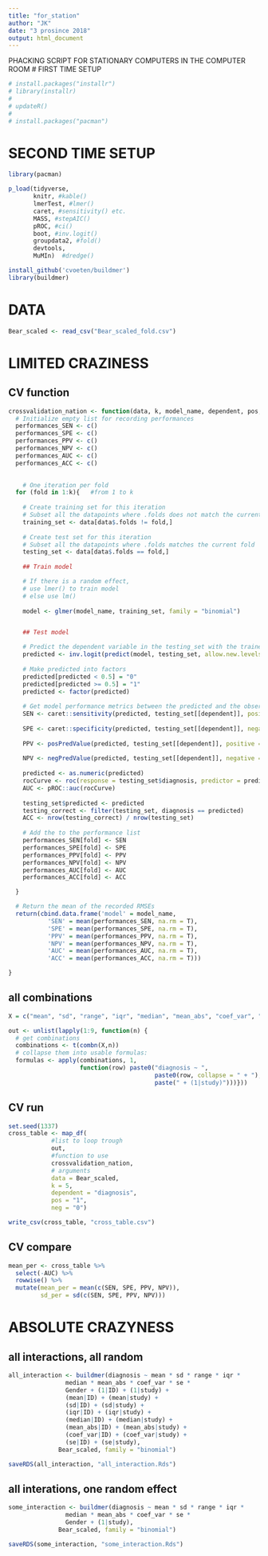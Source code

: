 ```yaml
---
title: "for_station"
author: "JK"
date: "3 prosince 2018"
output: html_document
---
```


PHACKING SCRIPT FOR STATIONARY COMPUTERS IN THE COMPUTER ROOM
# FIRST TIME SETUP
```r
# install.packages("installr")
# library(installr)
# 
# updateR()
# 
# install.packages("pacman")
```

# SECOND TIME SETUP
```r
library(pacman)

p_load(tidyverse, 
       knitr, #kable()
       lmerTest, #lmer()
       caret, #sensitivity() etc.
       MASS, #stepAIC()
       pROC, #ci()
       boot, #inv.logit()
       groupdata2, #fold()
       devtools,
       MuMIn)  #dredge()

install_github('cvoeten/buildmer')
library(buildmer)
```


# DATA
```r
Bear_scaled <- read_csv("Bear_scaled_fold.csv")
```


# LIMITED CRAZINESS 
## CV function
```r
crossvalidation_nation <- function(data, k, model_name, dependent, pos, neg) {
  # Initialize empty list for recording performances
  performances_SEN <- c()
  performances_SPE <- c()
  performances_PPV <- c()
  performances_NPV <- c()
  performances_AUC <- c()
  performances_ACC <- c()

  
    # One iteration per fold
  for (fold in 1:k){   #from 1 to k
    
    # Create training set for this iteration
    # Subset all the datapoints where .folds does not match the current fold
    training_set <- data[data$.folds != fold,]
    
    # Create test set for this iteration
    # Subset all the datapoints where .folds matches the current fold
    testing_set <- data[data$.folds == fold,]
    
    ## Train model

    # If there is a random effect,
    # use lmer() to train model
    # else use lm()
    
    model <- glmer(model_name, training_set, family = "binomial")


    ## Test model

    # Predict the dependent variable in the testing_set with the trained model
    predicted <- inv.logit(predict(model, testing_set, allow.new.levels=TRUE))
    
    # Make predicted into factors
    predicted[predicted < 0.5] = "0"
    predicted[predicted >= 0.5] = "1"
    predicted <- factor(predicted)
    
    # Get model performance metrics between the predicted and the observed
    SEN <- caret::sensitivity(predicted, testing_set[[dependent]], positive = pos)
    
    SPE <- caret::specificity(predicted, testing_set[[dependent]], negative = neg)
    
    PPV <- posPredValue(predicted, testing_set[[dependent]], positive = pos)
    
    NPV <- negPredValue(predicted, testing_set[[dependent]], negative = neg)
    
    predicted <- as.numeric(predicted)
    rocCurve <- roc(response = testing_set$diagnosis, predictor = predicted)
    AUC <- pROC::auc(rocCurve)
    
    testing_set$predicted <- predicted
    testing_correct <- filter(testing_set, diagnosis == predicted)
    ACC <- nrow(testing_correct) / nrow(testing_set)
    
    # Add the to the performance list
    performances_SEN[fold] <- SEN
    performances_SPE[fold] <- SPE
    performances_PPV[fold] <- PPV
    performances_NPV[fold] <- NPV
    performances_AUC[fold] <- AUC
    performances_ACC[fold] <- ACC

  }

  # Return the mean of the recorded RMSEs
  return(cbind.data.frame('model' = model_name,
           'SEN' = mean(performances_SEN, na.rm = T),
           'SPE' = mean(performances_SPE, na.rm = T),
           'PPV' = mean(performances_PPV, na.rm = T),
           'NPV' = mean(performances_NPV, na.rm = T),
           'AUC' = mean(performances_AUC, na.rm = T),
           'ACC' = mean(performances_ACC, na.rm = T)))

}
```


## all combinations
```r
X = c("mean", "sd", "range", "iqr", "median", "mean_abs", "coef_var", "se", "Gender")

out <- unlist(lapply(1:9, function(n) {
  # get combinations
  combinations <- t(combn(X,n))
  # collapse them into usable formulas:
  formulas <- apply(combinations, 1, 
                    function(row) paste0("diagnosis ~ ", 
                                         paste0(row, collapse = " + "),
                                         paste(" + (1|study)")))}))

```


## CV run
```r
set.seed(1337)
cross_table <- map_df(
            #list to loop trough
            out,
            #function to use
            crossvalidation_nation,
            # arguments
            data = Bear_scaled, 
            k = 5,
            dependent = "diagnosis", 
            pos = "1", 
            neg = "0")

write_csv(cross_table, "cross_table.csv")
```

## CV compare
```r
mean_per <- cross_table %>%
  select(-AUC) %>%
  rowwise() %>%
  mutate(mean_per = mean(c(SEN, SPE, PPV, NPV)),
         sd_per = sd(c(SEN, SPE, PPV, NPV)))
```



# ABSOLUTE CRAZYNESS
## all interactions, all random
```r
all_interaction <- buildmer(diagnosis ~ mean * sd * range * iqr * 
                median * mean_abs * coef_var * se * 
                Gender + (1|ID) + (1|study) + 
                (mean|ID) + (mean|study) +
                (sd|ID) + (sd|study) +
                (iqr|ID) + (iqr|study) +
                (median|ID) + (median|study) +
                (mean_abs|ID) + (mean_abs|study) +
                (coef_var|ID) + (coef_var|study) +
                (se|ID) + (se|study), 
              Bear_scaled, family = "binomial")

saveRDS(all_interaction, "all_interaction.Rds")
```

## all interations, one random effect
```r
some_interaction <- buildmer(diagnosis ~ mean * sd * range * iqr * 
                median * mean_abs * coef_var * se * 
                Gender + (1|study), 
              Bear_scaled, family = "binomial")

saveRDS(some_interaction, "some_interaction.Rds")
```
